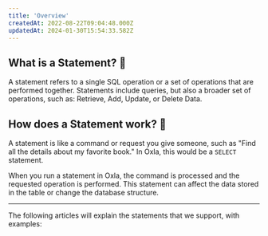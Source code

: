 ```yaml
---
title: 'Overview'
createdAt: 2022-08-22T09:04:48.000Z
updatedAt: 2024-01-30T15:54:33.582Z
---
```


## What is a Statement? 🤨

A statement refers to a single SQL operation or a set of operations that are performed together. Statements include queries, but also a broader set of operations, such as: Retrieve, Add, Update, or Delete Data.

## How does a Statement work? 🧐

A statement is like a command or request you give someone, such as "Find all the details about my favorite book." In Oxla, this would be a `SELECT` statement.&#x20;

When you run a statement in Oxla, the command is processed and the requested operation is performed. This statement can affect the data stored in the table or change the database structure.

***

The following articles will explain the statements that we support, with examples:

<CardGroup cols={4}>
  <Card
    title="CREATE TABLE Statement"
    href="https://oxla.mintlify.app/3-sql-reference/3-1-sql-statements/3-1-2-create-table-statement/create-table"
  </Card>
  <Card
    title="CREATE INDEX Statement"
    href="https://oxla.mintlify.app/3-sql-reference/sql-reference-overview"
  </Card>
  <Card
    title="DROP Statement"
    href="https://oxla.mintlify.app/3-sql-reference/sql-reference-overview"
  </Card>
  <Card
    title="SELECT Statement"
    href="https://oxla.mintlify.app/3-sql-reference/sql-reference-overview"
  </Card>
  <Card
    title="INSERT INTO Statement"
    href="https://oxla.mintlify.app/3-sql-reference/sql-reference-overview"
  </Card>
  <Card
    title="SHOW TABLES Statement"
    href="https://oxla.mintlify.app/3-sql-reference/sql-reference-overview"
  </Card>
  <Card
    title="DESCRIBE Statement"
    href="https://oxla.mintlify.app/3-sql-reference/sql-reference-overview"
  </Card>
  <Card
    title="SHOW NODES Statement"
    href="https://oxla.mintlify.app/3-sql-reference/sql-reference-overview"
  </Card>
  <Card
    title="SET/SHOW Statement"
    href="https://oxla.mintlify.app/3-sql-reference/sql-reference-overview"
  </Card>
  <Card
    title="COPY FROM Statement"
    href="https://oxla.mintlify.app/3-sql-reference/sql-reference-overview"
  </Card>
  <Card
    title="COPY TO Statement"
    href="https://oxla.mintlify.app/3-sql-reference/sql-reference-overview"
  </Card>
</CardGroup>


